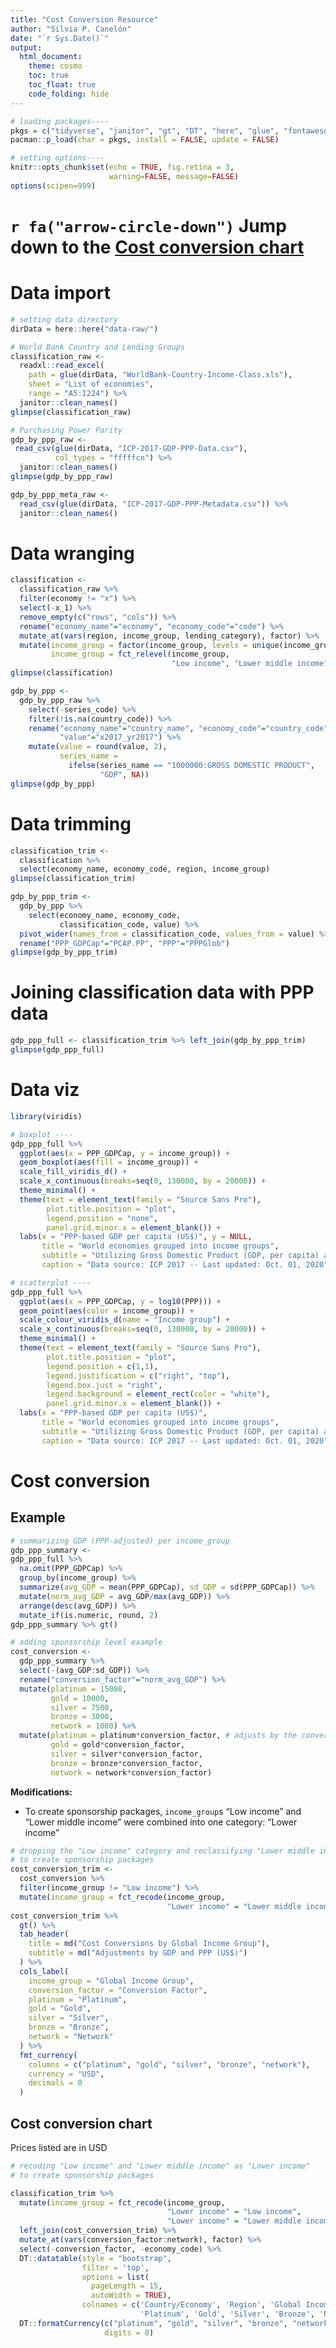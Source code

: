 ```yaml
---
title: "Cost Conversion Resource"
author: "Silvia P. Canelón"
date: "`r Sys.Date()`"
output: 
  html_document:
    theme: cosmo
    toc: true
    toc_float: true
    code_folding: hide
---
```


```r
# loading packages----
pkgs = c("tidyverse", "janitor", "gt", "DT", "here", "glue", "fontawesome")
pacman::p_load(char = pkgs, install = FALSE, update = FALSE)

# setting options----
knitr::opts_chunk$set(echo = TRUE, fig.retina = 3, 
                      warning=FALSE, message=FALSE)
options(scipen=999)
```
# `r fa("arrow-circle-down")` Jump down to the [Cost conversion chart](#cost-conversion-chart)


# Data import

```r
# setting data directory
dirData = here::here("data-raw/")

# World Bank Country and Lending Groups
classification_raw <- 
  readxl::read_excel(
    path = glue(dirData, "WorldBank-Country-Income-Class.xls"),
    sheet = "List of economies",
    range = "A5:I224") %>%
  janitor::clean_names()
glimpse(classification_raw)

# Purchasing Power Parity
gdp_by_ppp_raw <- 
 read_csv(glue(dirData, "ICP-2017-GDP-PPP-Data.csv"),
          col_types = "fffffcn") %>%
  janitor::clean_names()
glimpse(gdp_by_ppp_raw)

gdp_by_ppp_meta_raw <- 
  read_csv(glue(dirData, "ICP-2017-GDP-PPP-Metadata.csv")) %>%
  janitor::clean_names()
```

# Data wranging

```r
classification <- 
  classification_raw %>%
  filter(economy != "x") %>%
  select(-x_1) %>%
  remove_empty(c("rows", "cols")) %>%
  rename("economy_name"="economy", "economy_code"="code") %>%
  mutate_at(vars(region, income_group, lending_category), factor) %>%
  mutate(income_group = factor(income_group, levels = unique(income_group)),
         income_group = fct_relevel(income_group, 
                                    "Low income", "Lower middle income"))
glimpse(classification)

gdp_by_ppp <-
  gdp_by_ppp_raw %>%
    select(-series_code) %>%
    filter(!is.na(country_code)) %>%
    rename("economy_name"="country_name", "economy_code"="country_code",
           "value"="x2017_yr2017") %>%
    mutate(value = round(value, 2),
           series_name = 
             ifelse(series_name == "1000000:GROSS DOMESTIC PRODUCT", 
                    "GDP", NA)) 
glimpse(gdp_by_ppp)
```

# Data trimming

```r
classification_trim <-
  classification %>%
  select(economy_name, economy_code, region, income_group)
glimpse(classification_trim)

gdp_by_ppp_trim <-
  gdp_by_ppp %>%
    select(economy_name, economy_code, 
           classification_code, value) %>%
  pivot_wider(names_from = classification_code, values_from = value) %>%
  rename("PPP_GDPCap"="PCAP.PP", "PPP"="PPPGlob")
glimpse(gdp_by_ppp_trim)
```

# Joining classification data with PPP data

```r
gdp_ppp_full <- classification_trim %>% left_join(gdp_by_ppp_trim)
glimpse(gdp_ppp_full)
```
# Data viz

```r
library(viridis)

# boxplot ----
gdp_ppp_full %>%
  ggplot(aes(x = PPP_GDPCap, y = income_group)) +
  geom_boxplot(aes(fill = income_group)) +
  scale_fill_viridis_d() +
  scale_x_continuous(breaks=seq(0, 130000, by = 20000)) +
  theme_minimal() +
  theme(text = element_text(family = "Source Sans Pro"),
        plot.title.position = "plot",
        legend.position = "none",
        panel.grid.minor.x = element_blank()) +
  labs(x = "PPP-based GDP per capita (US$)", y = NULL,
       title = "World economies grouped into income groups",
       subtitle = "Utilizing Gross Domestic Product (GDP, per capita) adjusted for Purchasing Power Parity (PPP)",
       caption = "Data source: ICP 2017 -- Last updated: Oct. 01, 2020")

# scatterplot ----
gdp_ppp_full %>%
  ggplot(aes(x = PPP_GDPCap, y = log10(PPP))) +
  geom_point(aes(color = income_group)) +
  scale_colour_viridis_d(name = "Income group") +
  scale_x_continuous(breaks=seq(0, 130000, by = 20000)) +
  theme_minimal() +
  theme(text = element_text(family = "Source Sans Pro"),
        plot.title.position = "plot",
        legend.position = c(1,1),
        legend.justification = c("right", "top"),
        legend.box.just = "right",
        legend.background = element_rect(color = "white"),
        panel.grid.minor.x = element_blank()) +
  labs(x = "PPP-based GDP per capita (US$)",
       title = "World economies grouped into income groups",
       subtitle = "Utilizing Gross Domestic Product (GDP, per capita) adjusted for Purchasing Power Parity (PPP)",
       caption = "Data source: ICP 2017 -- Last updated: Oct. 01, 2020")
```

# Cost conversion

## Example

```r
# summarizing GDP (PPP-adjusted) per income_group
gdp_ppp_summary <-
gdp_ppp_full %>%
  na.omit(PPP_GDPCap) %>%
  group_by(income_group) %>%
  summarize(avg_GDP = mean(PPP_GDPCap), sd_GDP = sd(PPP_GDPCap)) %>%
  mutate(norm_avg_GDP = avg_GDP/max(avg_GDP)) %>%
  arrange(desc(avg_GDP)) %>%
  mutate_if(is.numeric, round, 2)
gdp_ppp_summary %>% gt()

# adding sponsorship level example
cost_conversion <-
  gdp_ppp_summary %>%
  select(-(avg_GDP:sd_GDP)) %>%
  rename("conversion_factor"="norm_avg_GDP") %>%
  mutate(platinum = 15000,
         gold = 10000,
         silver = 7500,
         bronze = 3000,
         network = 1000) %>%
  mutate(platinum = platinum*conversion_factor, # adjusts by the conversion factor
         gold = gold*conversion_factor,
         silver = silver*conversion_factor,
         bronze = bronze*conversion_factor,
         network = network*conversion_factor)
```

**Modifications:**

- To create sponsorship packages, `income_group`s "Low income" and "Lower middle income" were combined into one category: "Lower income"

```r
# dropping the "Low income" category and reclassifying "Lower middle income"
# to create sponsorship packages
cost_conversion_trim <-
  cost_conversion %>%
  filter(income_group != "Low income") %>%
  mutate(income_group = fct_recode(income_group,
                                   "Lower income" = "Lower middle income"))
cost_conversion_trim %>% 
  gt() %>%
  tab_header(
    title = md("Cost Conversions by Global Income Group"),
    subtitle = md("Adjustments by GDP and PPP (US$)")
  ) %>%
  cols_label(
    income_group = "Global Income Group",
    conversion_factor = "Conversion Factor",
    platinum = "Platinum",
    gold = "Gold",
    silver = "Silver",
    bronze = "Bronze",
    network = "Network"
  ) %>%
  fmt_currency(
    columns = c("platinum", "gold", "silver", "bronze", "network"),
    currency = "USD",
    decimals = 0
  )
```

## Cost conversion chart

Prices listed are in USD

```r
# recoding "Low income" and "Lower middle income" as "Lower income"
# to create sponsorship packages

classification_trim %>% 
  mutate(income_group = fct_recode(income_group,
                                   "Lower income" = "Low income",
                                   "Lower income" = "Lower middle income")) %>%
  left_join(cost_conversion_trim) %>%
  mutate_at(vars(conversion_factor:network), factor) %>%
  select(-conversion_factor, -economy_code) %>%
  DT::datatable(style = "bootstrap", 
                filter = 'top', 
                options = list(
                  pageLength = 15,
                  autoWidth = TRUE),
                colnames = c('Country/Economy', 'Region', 'Global Income Group',
                             'Platinum', 'Gold', 'Silver', 'Bronze', 'Network')) %>%
  DT::formatCurrency(c("platinum", "gold", "silver", "bronze", "network"),
                     digits = 0)
```


